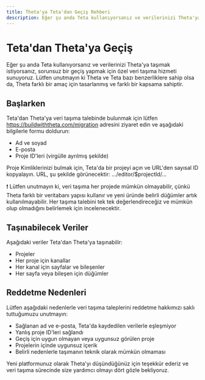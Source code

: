 ```yaml
---
title: Theta'ya Teta'dan Geçiş Rehberi
description: Eğer şu anda Teta kullanıyorsanız ve verilerinizi Theta'ya taşımak istiyorsanız, sorunsuz bir geçiş yapmak için özel veri taşıma hizmeti sunuyoruz.
---
```


# Teta'dan Theta'ya Geçiş

Eğer şu anda Teta kullanıyorsanız ve verilerinizi Theta'ya taşımak istiyorsanız, sorunsuz bir geçiş yapmak için özel veri taşıma hizmeti sunuyoruz. Lütfen unutmayın ki Theta ve Teta bazı benzerliklere sahip olsa da, Theta farklı bir amaç için tasarlanmış ve farklı bir kapsama sahiptir.

## Başlarken

Teta'dan Theta'ya veri taşıma talebinde bulunmak için lütfen https://buildwiththeta.com/migration adresini ziyaret edin ve aşağıdaki bilgilerle formu doldurun:

- Ad ve soyad
- E-posta
- Proje ID'leri (virgülle ayrılmış şekilde)

Proje Kimliklerinizi bulmak için, Teta'da bir projeyi açın ve URL'den sayısal ID kopyalayın. URL, şu şekilde görünecektir: .../editor/$projectId/...

❗ Lütfen unutmayın ki, veri taşıma her projede mümkün olmayabilir, çünkü Theta farklı bir veritabanı yapısı kullanır ve yeni üründe belirli düğümler artık kullanılmayabilir. Her taşıma talebini tek tek değerlendireceğiz ve mümkün olup olmadığını belirlemek için incelenecektir.

## Taşınabilecek Veriler

Aşağıdaki veriler Teta'dan Theta'ya taşınabilir:

- Projeler
- Her proje için kanallar
- Her kanal için sayfalar ve bileşenler
- Her sayfa veya bileşen için düğümler

## Reddetme Nedenleri

Lütfen aşağıdaki nedenlerle veri taşıma taleplerini reddetme hakkımızı saklı tuttuğumuzu unutmayın:

- Sağlanan ad ve e-posta, Teta'da kaydedilen verilerle eşleşmiyor
- Yanlış proje ID'leri sağlandı
- Geçiş için uygun olmayan veya uygunsuz görülen proje
- Projelerin içinde uygunsuz içerik
- Belirli nedenlerle taşımanın teknik olarak mümkün olmaması

Yeni platformunuz olarak Theta'yı düşündüğünüz için teşekkür ederiz ve veri taşıma sürecinde size yardımcı olmayı dört gözle bekliyoruz.
